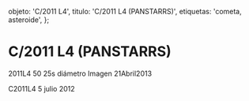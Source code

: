 
  objeto: 'C/2011 L4',
  titulo: 'C/2011 L4 (PANSTARRS)',
  etiquetas: 'cometa, asteroide',
};

# C/2011 L4 (PANSTARRS)

<Imagen
  src="registro/c2011-l4_20130421_3_2011l4_20130421_i88.jpg"
  fecha="20130421"
/>

2011L4 50 25s diámetro Imagen 21Abril2013

<Imagen
  src="registro/c2011-l4_20120705_2_user_556_c2011_l4pa_15_julio2012_1342515487_708930.jpg"
  fecha="20120705"
/>

C2011L4 5 julio 2012

<Imagen
  src="registro/c2011-l4_20121100_1_obras_031.gif"
  fecha="20121100"
/>